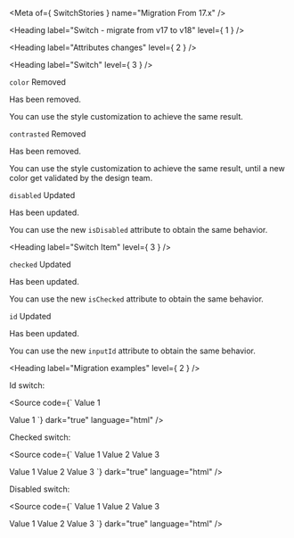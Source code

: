 
<Meta of={ SwitchStories } name="Migration From 17.x" />

<Heading label="Switch - migrate from v17 to v18" level={ 1 } />

<Heading label="Attributes changes" level={ 2 } />

<Heading label="Switch" level={ 3 } />

`color` <Badge color="critical" size="sm">Removed</Badge>

Has been removed.

You can use the style customization to achieve the same result.

`contrasted` <Badge color="critical" size="sm">Removed</Badge>

Has been removed.

You can use the style customization to achieve the same result, until a new color get validated by the design team.

`disabled` <Badge color="information" size="sm">Updated</Badge>

Has been updated.

You can use the new `isDisabled` attribute to obtain the same behavior.

<Heading label="Switch Item" level={ 3 } />

`checked` <Badge color="information" size="sm">Updated</Badge>

Has been updated.

You can use the new `isChecked` attribute to obtain the same behavior.

`id` <Badge color="information" size="sm">Updated</Badge>

Has been updated.

You can use the new `inputId` attribute to obtain the same behavior.

<Heading label="Migration examples" level={ 2 } />

Id switch:

<Source code={`
<osds-switch-item id="id-1" value="1">Value 1</osds-switch-item>

<!-- is now -->

<ods-switch-item input-id="id-1" value="1">Value 1</ods-switch-item>
`}
        dark="true"
        language="html" />

Checked switch:

<Source code={`
<osds-switch>
  <osds-switch-item checked value="1">Value 1</osds-switch-item>
  <osds-switch-item value="2">Value 2</osds-switch-item>
  <osds-switch-item value="3">Value 3</osds-switch-item>
</osds-switch>

<!-- is now -->

<ods-switch name="checked-group">
  <ods-switch-item is-checked value="1">Value 1</ods-switch-item>
  <ods-switch-item value="2">Value 2</ods-switch-item>
  <ods-switch-item value="3">Value 3</ods-switch-item>
</ods-switch>
`}
        dark="true"
        language="html" />

Disabled switch:

<Source code={`
<osds-switch disabled>
  <osds-switch-item value="1">Value 1</osds-switch-item>
  <osds-switch-item value="2">Value 2</osds-switch-item>
  <osds-switch-item value="3">Value 3</osds-switch-item>
</osds-switch>

<!-- is now -->

<ods-switch is-disabled name="disabled-group">
  <ods-switch-item value="1">Value 1</ods-switch-item>
  <ods-switch-item value="2">Value 2</ods-switch-item>
  <ods-switch-item value="3">Value 3</ods-switch-item>
</ods-switch>
`}
        dark="true"
        language="html" />
